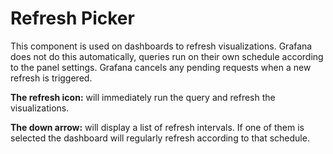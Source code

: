 
<Meta title="MDX|RefreshPicker" component={RefreshPicker} />

# Refresh Picker

This component is used on dashboards to refresh visualizations. Grafana does not do this automatically, queries run on their own schedule according to the panel settings. Grafana cancels any pending requests when a new refresh is triggered.

**The refresh icon:** will immediately run the query and refresh the visualizations.

**The down arrow:** will display a list of refresh intervals. If one of them is selected the dashboard will regularly refresh according to that schedule.

<Preview>
  <RefreshPicker tooltip="Run query" />
  <RefreshPicker text="Run query" tooltip="Run query" />
  <RefreshPicker text="Run query" isLoading={true} tooltip="Run query" value="1h" />
</Preview>

<ArgsTypes of={RefreshPicker} />

